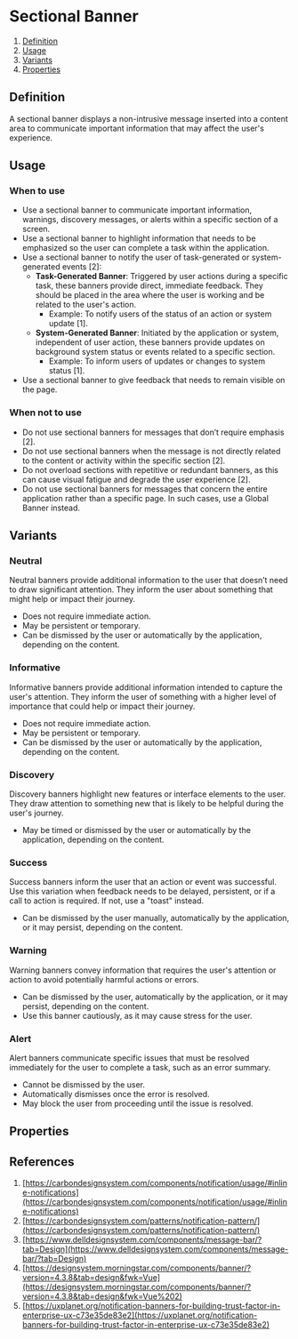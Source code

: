 
<Meta of={SectionalBannerStories} />

# Sectional Banner
1. [Definition](#definition)
2. [Usage](#usage)
3. [Variants](#variants)
4. [Properties](#properties)

## Definition
A sectional banner displays a non-intrusive message inserted into a content area to 
communicate important information that may affect the user's experience.
<Canvas of={SectionalBannerStories.Neutral} />

## Usage
### When to use
- Use a sectional banner to communicate important information, warnings, discovery messages, or alerts within a specific section of a screen.
- Use a sectional banner to highlight information that needs to be emphasized so the user can complete a task within the application.
- Use a sectional banner to notify the user of task-generated or system-generated events [2]:
  - **Task-Generated Banner**: Triggered by user actions during a specific task, these banners provide direct, immediate feedback. They should be placed in the area where the user is working and be related to the user's action.
    - Example: To notify users of the status of an action or system update [1].
  - **System-Generated Banner**: Initiated by the application or system, independent of user action, these banners provide updates on background system status or events related to a specific section.
    - Example: To inform users of updates or changes to system status [1].
- Use a sectional banner to give feedback that needs to remain visible on the page.

### When not to use
- Do not use sectional banners for messages that don’t require emphasis [2].
- Do not use sectional banners when the message is not directly related to the content or activity within the specific section [2].
- Do not overload sections with repetitive or redundant banners, as this can cause visual fatigue and degrade the user experience [2].
- Do not use sectional banners for messages that concern the entire application rather than a specific page. In such cases, use a Global Banner instead.

## Variants
### Neutral
Neutral banners provide additional information to the user that doesn’t need to draw significant attention. 
They inform the user about something that might help or impact their journey.

- Does not require immediate action.
- May be persistent or temporary.
- Can be dismissed by the user or automatically by the application, depending on the content.
<Canvas of={SectionalBannerStories.Neutral} />

### Informative
Informative banners provide additional information intended to capture the user's attention. 
They inform the user of something with a higher level of importance that could help or impact their journey.

- Does not require immediate action.
- May be persistent or temporary.
- Can be dismissed by the user or automatically by the application, depending on the content.
<Canvas of={SectionalBannerStories.Informative} />

### Discovery
Discovery banners highlight new features or interface elements to the user. 
They draw attention to something new that is likely to be helpful during the user's journey.

- May be timed or dismissed by the user or automatically by the application, depending on the content.
<Canvas of={SectionalBannerStories.Discovery} />

### Success
Success banners inform the user that an action or event was successful. 
Use this variation when feedback needs to be delayed, persistent, or if a call to action is required. 
If not, use a "toast" instead.

- Can be dismissed by the user manually, automatically by the application, or it may persist, depending on the content.
<Canvas of={SectionalBannerStories.Success} />

### Warning
Warning banners convey information that requires the user's attention or action to avoid potentially harmful actions or errors.

- Can be dismissed by the user, automatically by the application, or it may persist, depending on the content.
- Use this banner cautiously, as it may cause stress for the user.
<Canvas of={SectionalBannerStories.Warning} />

### Alert
Alert banners communicate specific issues that must be resolved immediately for the user to complete a task, such as an error summary.

- Cannot be dismissed by the user.
- Automatically dismisses once the error is resolved.
- May block the user from proceeding until the issue is resolved.
<Canvas of={SectionalBannerStories.Alert} />

## Properties
<ArgTypes of={SectionalBanner} />

## References
1. [https://carbondesignsystem.com/components/notification/usage/#inline-notifications](https://carbondesignsystem.com/components/notification/usage/#inline-notifications)
2. [https://carbondesignsystem.com/patterns/notification-pattern/](https://carbondesignsystem.com/patterns/notification-pattern/)
3. [https://www.delldesignsystem.com/components/message-bar/?tab=Design](https://www.delldesignsystem.com/components/message-bar/?tab=Design)
4. [https://designsystem.morningstar.com/components/banner/?version=4.3.8&tab=design&fwk=Vue](https://designsystem.morningstar.com/components/banner/?version=4.3.8&tab=design&fwk=Vue%202)
5. [https://uxplanet.org/notification-banners-for-building-trust-factor-in-enterprise-ux-c73e35de83e2](https://uxplanet.org/notification-banners-for-building-trust-factor-in-enterprise-ux-c73e35de83e2)